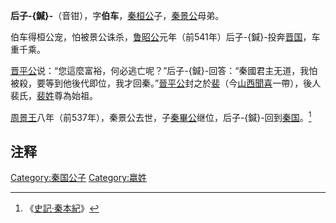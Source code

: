 '''后子-{鍼}-'''（音钳），字'''伯车'''，[[秦桓公|秦桓公]]子，[[秦景公|秦景公]]母弟。

伯车得桓公宠，怕被景公诛杀，[[鲁昭公|鲁昭公]]元年（前541年）后子-{鍼}-投奔[[晋国|晋国]]，车重千乘。

[[晋平公|晋平公]]说：“您這麼富裕，何必逃亡呢？”后子-{鍼}-回答：“秦國君主无道，我怕被殺，要等到他後代即位，我才回秦。”[[晉平公|晉平公]]封之於[[裴|裴]]（今[[山西|山西]][[聞喜|聞喜]]一帶），後人裴氏，[[裴姓|裴姓]]尊為始祖。

[[周景王|周景王]]八年（前537年），秦景公去世，子[[秦畢公|秦畢公]]继位，后子-{鍼}-回到[[秦国|秦国]]。<ref>《[[s:史記/卷005|史記·秦本紀]]》</ref>

==注释==
{{Reflist}}

[[Category:秦国公子|Category:秦国公子]]
[[Category:嬴姓|Category:嬴姓]]